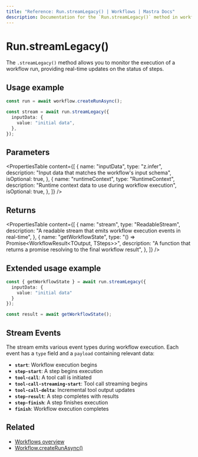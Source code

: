 ```yaml
---
title: "Reference: Run.streamLegacy() | Workflows | Mastra Docs"
description: Documentation for the `Run.streamLegacy()` method in workflows, which allows you to monitor the execution of a workflow run as a stream.
---
```


# Run.streamLegacy()

The `.streamLegacy()` method allows you to monitor the execution of a workflow run, providing real-time updates on the status of steps.

## Usage example

```typescript showLineNumbers copy
const run = await workflow.createRunAsync();

const stream = await run.streamLegacy({
  inputData: {
    value: "initial data",
  },
});
```

## Parameters

<PropertiesTable
  content={[
    {
      name: "inputData",
      type: "z.infer<TInput>",
      description: "Input data that matches the workflow's input schema",
      isOptional: true,
    },
    {
      name: "runtimeContext",
      type: "RuntimeContext",
      description: "Runtime context data to use during workflow execution",
      isOptional: true,
    },
  ]}
/>

## Returns

<PropertiesTable
  content={[
    {
      name: "stream",
      type: "ReadableStream<StreamEvent>",
      description: "A readable stream that emits workflow execution events in real-time",
    },
    {
      name: "getWorkflowState",
      type: "() => Promise<WorkflowResult<TOutput, TSteps>>",
      description: "A function that returns a promise resolving to the final workflow result",
    },
  ]}
/>

## Extended usage example

```typescript showLineNumbers copy
const { getWorkflowState } = await run.streamLegacy({
  inputData: {
    value: "initial data"
  }
});

const result = await getWorkflowState();
```

## Stream Events

The stream emits various event types during workflow execution. Each event has a `type` field and a `payload` containing relevant data:

- **`start`**: Workflow execution begins
- **`step-start`**: A step begins execution
- **`tool-call`**: A tool call is initiated
- **`tool-call-streaming-start`**: Tool call streaming begins
- **`tool-call-delta`**: Incremental tool output updates
- **`step-result`**: A step completes with results
- **`step-finish`**: A step finishes execution
- **`finish`**: Workflow execution completes


## Related

- [Workflows overview](../../../docs/workflows/overview.mdx#run-workflow)
- [Workflow.createRunAsync()](../create-run.mdx)
